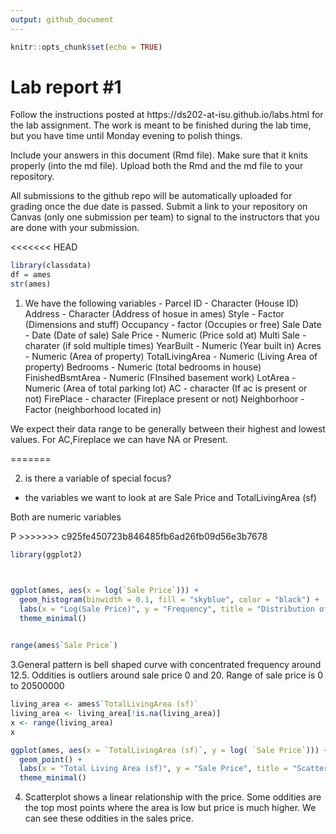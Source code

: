 ```yaml
---
output: github_document
---
```


<!-- README.md is generated from README.Rmd. Please edit the README.Rmd file -->


```r
knitr::opts_chunk$set(echo = TRUE)
```

# Lab report #1

Follow the instructions posted at https://ds202-at-isu.github.io/labs.html for the lab assignment. The work is meant to be finished during the lab time, but you have time until Monday evening to polish things.

Include your answers in this document (Rmd file). Make sure that it knits properly (into the md file). Upload both the Rmd and the md file to your repository.  

All submissions to the github repo will be automatically uploaded for grading once the due date is passed.
Submit a link to your repository on Canvas (only one submission per team) to signal to the instructors that you are done with your submission.

<<<<<<< HEAD
```r
library(classdata)
df = ames
str(ames)
```
1. We have the following variables - 
Parcel ID - Character    (House ID)
Address - Character      (Address of hosue in ames)
Style - Factor           (Dimensions and stuff)
Occupancy - factor       (Occupies or free)
Sale Date - Date         (Date of sale)
Sale Price - Numeric     (Price sold at)
Multi Sale - charater    (if sold multiple times)
YearBuilt - Numeric      (Year built in)
Acres - Numeric          (Area of property)
TotalLivingArea - Numeric (Living Area of property)
Bedrooms - Numeric        (total bedrooms in house)
FinishedBsmtArea - Numeric  (FInsihed basement work)
LotArea - Numeric  (Area of total parking lot)
AC - character (If ac is present or not)
FirePlace - character   (Fireplace present or not)
Neighborhoor - Factor   (neighborhood located in)

We expect their data range to be generally between their highest and lowest values. For AC,Fireplace we can have NA or Present. 
 

=======

2. is there a variable of special focus?
 - the variables we want to look at are Sale Price and TotalLivingArea (sf)
 
Both are numeric variables


 
 P
>>>>>>> c925fe450723b846485fb6ad26fb09d56e3b7678
 
```r
library(ggplot2)



ggplot(ames, aes(x = log(`Sale Price`))) +
  geom_histogram(binwidth = 0.1, fill = "skyblue", color = "black") +
  labs(x = "Log(Sale Price)", y = "Frequency", title = "Distribution of Log(Sale Price)") +
  theme_minimal()
  


```

```r
range(ames$`Sale Price`)

```
3.General pattern is bell shaped curve with concentrated frequency around 12.5. Oddities is outliers around sale price 0 and 20. Range of sale price is 0 to 20500000

```r
living_area <- ames$`TotalLivingArea (sf)`
living_area <- living_area[!is.na(living_area)]
x <- range(living_area)
x

```
```r
ggplot(ames, aes(x = `TotalLivingArea (sf)`, y = log( `Sale Price`))) +
  geom_point() +
  labs(x = "Total Living Area (sf)", y = "Sale Price", title = "Scatterplot of Total Living Area vs. Sale Price") +
  theme_minimal()
```

4. Scatterplot shows a linear relationship with the price. Some oddities are the top most points where the area is low but price is much higher. We can see these oddities in the sales price. 
